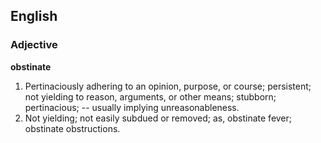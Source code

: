 ==English==

===Adjective===

'''obstinate'''

#Pertinaciously adhering to an opinion, purpose, or course; persistent; not yielding to reason, arguments, or other means; stubborn; pertinacious; -- usually implying unreasonableness.
#Not yielding; not easily subdued or removed; as, obstinate fever; obstinate obstructions.
